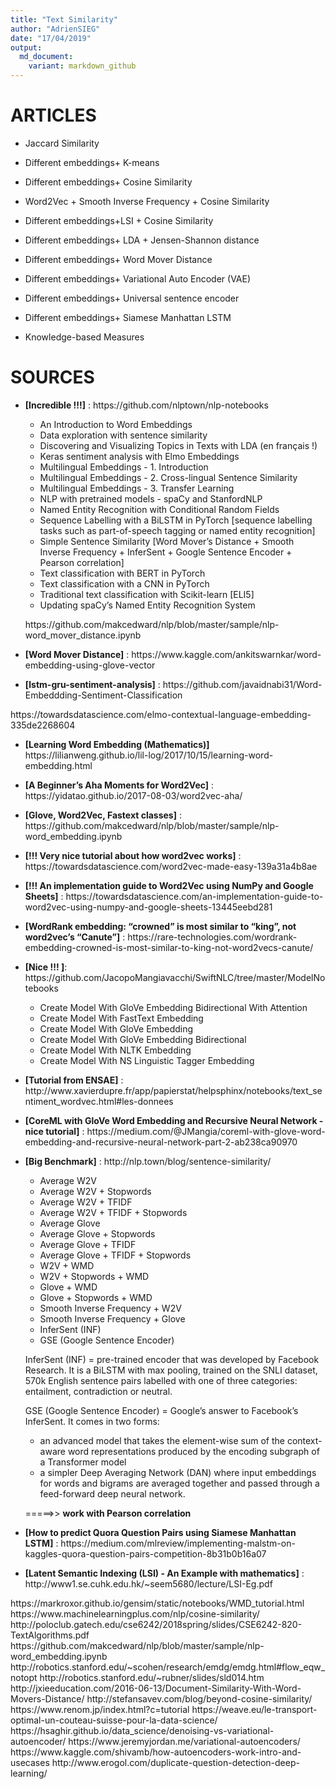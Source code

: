 ```yaml
---
title: "Text Similarity"
author: "AdrienSIEG"
date: "17/04/2019"
output:
  md_document:
    variant: markdown_github
---
```


# ARTICLES

- Jaccard Similarity

- Different embeddings+ K-means 

- Different embeddings+ Cosine Similarity

- Word2Vec + Smooth Inverse Frequency + Cosine Similarity 

- Different embeddings+LSI + Cosine Similarity

- Different embeddings+ LDA + Jensen-Shannon distance

- Different embeddings+ Word Mover Distance

- Different embeddings+ Variational Auto Encoder (VAE)

- Different embeddings+ Universal sentence encoder

- Different embeddings+ Siamese Manhattan LSTM

- Knowledge-based Measures

# SOURCES

- **[Incredible !!!]** : https://github.com/nlptown/nlp-notebooks 

    - An Introduction to Word Embeddings
    - Data exploration with sentence similarity
    - Discovering and Visualizing Topics in Texts with LDA (en français !)
    - Keras sentiment analysis with Elmo Embeddings
    - Multilingual Embeddings - 1. Introduction
    - Multilingual Embeddings - 2. Cross-lingual Sentence Similarity
    - Multilingual Embeddings - 3. Transfer Learning
    - NLP with pretrained models - spaCy and StanfordNLP
    - Named Entity Recognition with Conditional Random Fields
    - Sequence Labelling with a BiLSTM in PyTorch [sequence labelling tasks such as part-of-speech tagging or named entity recognition]
    - Simple Sentence Similarity [Word Mover's Distance + Smooth Inverse Frequency + InferSent + Google Sentence Encoder + Pearson correlation]
    - Text classification with BERT in PyTorch
    - Text classification with a CNN in PyTorch
    - Traditional text classification with Scikit-learn [ELI5]
    - Updating spaCy's Named Entity Recognition System
    
    https://github.com/makcedward/nlp/blob/master/sample/nlp-word_mover_distance.ipynb


- **[Word Mover Distance]** : https://www.kaggle.com/ankitswarnkar/word-embedding-using-glove-vector

- **[lstm-gru-sentiment-analysis]** : https://github.com/javaidnabi31/Word-Embeddding-Sentiment-Classification

https://towardsdatascience.com/elmo-contextual-language-embedding-335de2268604

- **[Learning Word Embedding (Mathematics)]** https://lilianweng.github.io/lil-log/2017/10/15/learning-word-embedding.html

- **[A Beginner's Aha Moments for Word2Vec]** : https://yidatao.github.io/2017-08-03/word2vec-aha/

- **[Glove, Word2Vec, Fastext classes]** : https://github.com/makcedward/nlp/blob/master/sample/nlp-word_embedding.ipynb

- **[!!! Very nice tutorial about how word2vec works]** : https://towardsdatascience.com/word2vec-made-easy-139a31a4b8ae

- **[!!! An implementation guide to Word2Vec using NumPy and Google Sheets]** : https://towardsdatascience.com/an-implementation-guide-to-word2vec-using-numpy-and-google-sheets-13445eebd281

- **[WordRank embedding: “crowned” is most similar to “king”, not word2vec’s “Canute”]** : https://rare-technologies.com/wordrank-embedding-crowned-is-most-similar-to-king-not-word2vecs-canute/

- **[Nice !!! ]**: https://github.com/JacopoMangiavacchi/SwiftNLC/tree/master/ModelNotebooks

    - Create Model With GloVe Embedding Bidirectional With Attention
    - Create Model With FastText Embedding
    - Create Model With GloVe Embedding
    - Create Model With GloVe Embedding Bidirectional
    - Create Model With NLTK Embedding
    - Create Model With NS Linguistic Tagger Embedding

- **[Tutorial from ENSAE]** : http://www.xavierdupre.fr/app/papierstat/helpsphinx/notebooks/text_sentiment_wordvec.html#les-donnees

- **[CoreML with GloVe Word Embedding and Recursive Neural Network - nice tutorial]** :  https://medium.com/@JMangia/coreml-with-glove-word-embedding-and-recursive-neural-network-part-2-ab238ca90970


- **[Big Benchmark]** : http://nlp.town/blog/sentence-similarity/

    -	Average W2V
    -	Average W2V + Stopwords
    -	Average W2V + TFIDF
    -	Average W2V + TFIDF + Stopwords
    -	Average Glove
    -	Average Glove + Stopwords
    -	Average Glove + TFIDF
    -	Average Glove + TFIDF + Stopwords
    -	W2V + WMD
    -	W2V + Stopwords + WMD
    -	Glove + WMD
    -	Glove + Stopwords + WMD
    -	Smooth Inverse Frequency + W2V
    -	Smooth Inverse Frequency + Glove
    -	InferSent (INF) 
    -	GSE (Google Sentence Encoder)
    
    InferSent (INF)  = pre-trained encoder that was developed by Facebook Research. It is a BiLSTM with max pooling, trained on the SNLI dataset, 570k English sentence pairs labelled with one of three categories: entailment, contradiction or neutral.
    
    GSE (Google Sentence Encoder) = Google’s answer to Facebook’s InferSent. It comes in two forms: 
    -	an advanced model that takes the element-wise sum of the context-aware word representations produced by the encoding subgraph of a Transformer model
    -	a simpler Deep Averaging Network (DAN) where input embeddings for words and bigrams are averaged together and passed through a feed-forward deep neural network.
    
    =====>> **work with Pearson correlation**

- **[How to predict Quora Question Pairs using Siamese Manhattan LSTM]** : https://medium.com/mlreview/implementing-malstm-on-kaggles-quora-question-pairs-competition-8b31b0b16a07

- **[Latent Semantic Indexing (LSI) - An Example with mathematics]** : http://www1.se.cuhk.edu.hk/~seem5680/lecture/LSI-Eg.pdf

https://markroxor.github.io/gensim/static/notebooks/WMD_tutorial.html
https://www.machinelearningplus.com/nlp/cosine-similarity/
http://poloclub.gatech.edu/cse6242/2018spring/slides/CSE6242-820-TextAlgorithms.pdf
https://github.com/makcedward/nlp/blob/master/sample/nlp-word_embedding.ipynb
http://robotics.stanford.edu/~scohen/research/emdg/emdg.html#flow_eqw_notopt
http://robotics.stanford.edu/~rubner/slides/sld014.htm
http://jxieeducation.com/2016-06-13/Document-Similarity-With-Word-Movers-Distance/
http://stefansavev.com/blog/beyond-cosine-similarity/
https://www.renom.jp/index.html?c=tutorial
https://weave.eu/le-transport-optimal-un-couteau-suisse-pour-la-data-science/
https://hsaghir.github.io/data_science/denoising-vs-variational-autoencoder/
https://www.jeremyjordan.me/variational-autoencoders/
https://www.kaggle.com/shivamb/how-autoencoders-work-intro-and-usecases
http://www.erogol.com/duplicate-question-detection-deep-learning/
